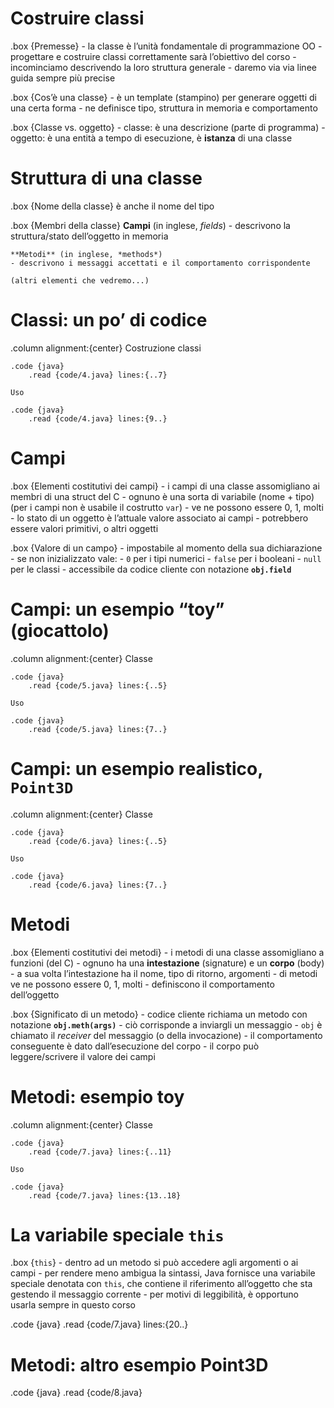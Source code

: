 # Costruire classi

.box {Premesse}
    - la classe è l'unità fondamentale di programmazione OO
    - progettare e costruire classi correttamente sarà l'obiettivo del corso
    - incominciamo descrivendo la loro struttura generale
    - daremo via via linee guida sempre più precise

.box {Cos'è una classe}
    - è un template (stampino) per generare oggetti di una certa forma
    - ne definisce tipo, struttura in memoria e comportamento

.box {Classe vs. oggetto}
    - classe: è una descrizione (parte di programma)
    - oggetto: è una entità a tempo di esecuzione, è **istanza** di una classe

# Struttura di una classe

.box {Nome della classe}
    è anche il nome del tipo

.box {Membri della classe}
    **Campi** (in inglese, *fields*)
    - descrivono la struttura/stato dell'oggetto in memoria

    **Metodi** (in inglese, *methods*)
    - descrivono i messaggi accettati e il comportamento corrispondente
    
    (altri elementi che vedremo...)

# Classi: un po' di codice

.column alignment:{center}
    Costruzione classi
    
    .code {java}
        .read {code/4.java} lines:{..7}

    Uso

    .code {java}
        .read {code/4.java} lines:{9..}

# Campi

.box {Elementi costitutivi dei campi}
    - i campi di una classe assomigliano ai membri di una struct del C
    - ognuno è una sorta di variabile (nome + tipo)  
      (per i campi non è usabile il costrutto `var`)
    - ve ne possono essere 0, 1, molti
    - lo stato di un oggetto è l'attuale valore associato ai campi
    - potrebbero essere valori primitivi, o altri oggetti

.box {Valore di un campo}
    - impostabile al momento della sua dichiarazione
    - se non inizializzato vale:
        - `0` per i tipi numerici
        - `false` per i booleani
        - `null` per le classi
    - accessibile da codice cliente con notazione **`obj.field`**

# Campi: un esempio "toy" (giocattolo)

.column alignment:{center}
    Classe

    .code {java}
        .read {code/5.java} lines:{..5}

    Uso

    .code {java}
        .read {code/5.java} lines:{7..}

# Campi: un esempio realistico, `Point3D`

.column alignment:{center}
    Classe

    .code {java}
        .read {code/6.java} lines:{..5}

    Uso

    .code {java}
        .read {code/6.java} lines:{7..}

# Metodi

.box {Elementi costitutivi dei metodi}
    - i metodi di una classe assomigliano a funzioni (del C)
    - ognuno ha una **intestazione** (signature) e un **corpo** (body)
        - a sua volta l'intestazione ha il nome, tipo di ritorno, argomenti
    - di metodi ve ne possono essere 0, 1, molti
    - definiscono il comportamento dell'oggetto

.box {Significato di un metodo}
    - codice cliente richiama un metodo con notazione **`obj.meth(args)`**
    - ciò corrisponde a inviargli un messaggio
    - `obj` è chiamato il *receiver* del messaggio (o della invocazione)
    - il comportamento conseguente è dato dall'esecuzione del corpo
    - il corpo può leggere/scrivere il valore dei campi

# Metodi: esempio toy

.column alignment:{center}
    Classe

    .code {java}
        .read {code/7.java} lines:{..11}

    Uso

    .code {java}
        .read {code/7.java} lines:{13..18}

# La variabile speciale `this`

.box {`this`}
    - dentro ad un metodo si può accedere agli argomenti o ai campi
    - per rendere meno ambigua la sintassi, Java fornisce una variabile speciale denotata con `this`,
      che contiene il riferimento all'oggetto che sta gestendo il messaggio corrente
    - per motivi di leggibilità, è opportuno usarla sempre in questo corso

.code {java}
    .read {code/7.java} lines:{20..}

# Metodi: altro esempio Point3D

.code {java}
    .read {code/8.java}